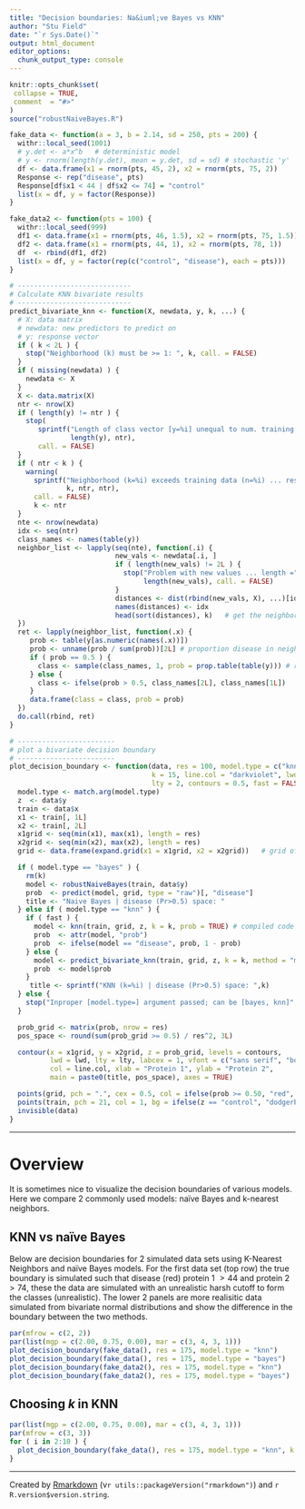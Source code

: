 ```yaml
---
title: "Decision boundaries: Na&iuml;ve Bayes vs KNN"
author: "Stu Field"
date: "`r Sys.Date()`"
output: html_document
editor_options: 
  chunk_output_type: console
---
```


```r
knitr::opts_chunk$set(
 collapse = TRUE,
 comment  = "#>"
)
source("robustNaiveBayes.R")

fake_data <- function(a = 3, b = 2.14, sd = 250, pts = 200) {
  withr::local_seed(1001)
  # y.det <- a*x^b   # deterministic model
  # y <- rnorm(length(y.det), mean = y.det, sd = sd) # stochastic 'y'
  df <- data.frame(x1 = rnorm(pts, 45, 2), x2 = rnorm(pts, 75, 2))
  Response <- rep("disease", pts)
  Response[df$x1 < 44 | df$x2 <= 74] = "control"
  list(x = df, y = factor(Response))
}

fake_data2 <- function(pts = 100) {
  withr::local_seed(999)
  df1 <- data.frame(x1 = rnorm(pts, 46, 1.5), x2 = rnorm(pts, 75, 1.5)) # control
  df2 <- data.frame(x1 = rnorm(pts, 44, 1), x2 = rnorm(pts, 78, 1))     # disease
  df  <- rbind(df1, df2)
  list(x = df, y = factor(rep(c("control", "disease"), each = pts)))
}

# ----------------------------
# Calculate KNN bivariate results
# ----------------------------
predict_bivariate_knn <- function(X, newdata, y, k, ...) {
  # X: data matrix
  # newdata: new predictors to predict on
  # y: response vector
  if ( k < 2L ) {
    stop("Neighborhood (k) must be >= 1: ", k, call. = FALSE)
  }
  if ( missing(newdata) ) {
    newdata <- X
  }
  X <- data.matrix(X)
  ntr <- nrow(X)
  if ( length(y) != ntr ) {
    stop(
       sprintf("Length of class vector [y=%i] unequal to num. training samples (n=%i)",
               length(y), ntr),
       call. = FALSE)
  }
  if ( ntr < k ) {
    warning(
      sprintf("Neighborhood (k=%i) exceeds training data (n=%i) ... resetting k=%i",
              k, ntr, ntr),
      call. = FALSE)
      k <- ntr
  }
  nte <- nrow(newdata)
  idx <- seq(ntr)
  class_names <- names(table(y))
  neighbor_list <- lapply(seq(nte), function(.i) {
                          new_vals <- newdata[.i, ]
                          if ( length(new_vals) != 2L ) {
                            stop("Problem with new values ... length =",
                                 length(new_vals), call. = FALSE)
                          }
                          distances <- dist(rbind(new_vals, X), ...)[idx]
                          names(distances) <- idx
                          head(sort(distances), k)   # get the neighborhood
  })
  ret <- lapply(neighbor_list, function(.x) {
     prob <- table(y[as.numeric(names(.x))])
     prob <- unname(prob / sum(prob))[2L] # proportion disease in neighborhood
     if ( prob == 0.5 ) {
       class <- sample(class_names, 1, prob = prop.table(table(y))) # random tie-break
     } else {
       class <- ifelse(prob > 0.5, class_names[2L], class_names[1L])
     }
     data.frame(class = class, prob = prob)
  })
  do.call(rbind, ret)
}

# ------------------------
# plot a bivariate decision boundary
# ------------------------
plot_decision_boundary <- function(data, res = 100, model.type = c("knn", "bayes"),
                                   k = 15, line.col = "darkviolet", lwd = 2,
                                   lty = 2, contours = 0.5, fast = FALSE) {
  model.type <- match.arg(model.type)
  z  <- data$y
  train <- data$x
  x1 <- train[, 1L]
  x2 <- train[, 2L]
  x1grid <- seq(min(x1), max(x1), length = res)
  x2grid <- seq(min(x2), max(x2), length = res)
  grid <- data.frame(expand.grid(x1 = x1grid, x2 = x2grid))   # grid of probs

  if ( model.type == "bayes" ) {
    rm(k)
    model <- robustNaiveBayes(train, data$y)
    prob  <- predict(model, grid, type = "raw")[, "disease"]
    title <- "Naive Bayes | disease (Pr>0.5) space: "
  } else if ( model.type == "knn" ) {
    if ( fast ) {
      model <- knn(train, grid, z, k = k, prob = TRUE) # compiled code
      prob  <- attr(model, "prob")
      prob  <- ifelse(model == "disease", prob, 1 - prob)
    } else {
      model <- predict_bivariate_knn(train, grid, z, k = k, method = "mink")
      prob  <- model$prob
    }
     title <- sprintf("KNN (k=%i) | disease (Pr>0.5) space: ",k)
  } else {
    stop("Inproper [model.type=] argument passed; can be [bayes, knn]", call. = FALSE)
  }

  prob_grid <- matrix(prob, nrow = res)
  pos_space <- round(sum(prob_grid >= 0.5) / res^2, 3L)

  contour(x = x1grid, y = x2grid, z = prob_grid, levels = contours,
          lwd = lwd, lty = lty, labcex = 1, vfont = c("sans serif", "bold"),
          col = line.col, xlab = "Protein 1", ylab = "Protein 2",
          main = paste0(title, pos_space), axes = TRUE)

  points(grid, pch = ".", cex = 0.5, col = ifelse(prob >= 0.50, "red", "dodgerblue"))
  points(train, pch = 21, col = 1, bg = ifelse(z == "control", "dodgerblue", "red"))
  invisible(data)
}
```


----------


# Overview

It is sometimes nice to visualize the decision boundaries of various models.
Here we compare 2 commonly used models: na&iuml;ve Bayes and k-nearest neighbors.



## KNN vs na&iuml;ve Bayes

Below are decision boundaries for 2 simulated data sets using
K-Nearest Neighbors and na&iuml;ve Bayes models.
For the first data set (top row) the true boundary is
simulated such that disease (red) protein 1 $> 44$ and protein 2 $> 74$,
these the data are simulated with an unrealistic harsh cutoff to form
the classes (unrealistic). The lower 2 panels are more realisitic data
simulated from bivariate normal distributions and show the difference
in the boundary between the two methods.


```r
par(mfrow = c(2, 2))
par(list(mgp = c(2.00, 0.75, 0.00), mar = c(3, 4, 3, 1)))
plot_decision_boundary(fake_data(), res = 175, model.type = "knn")
plot_decision_boundary(fake_data(), res = 175, model.type = "bayes")
plot_decision_boundary(fake_data2(), res = 175, model.type = "knn")
plot_decision_boundary(fake_data2(), res = 175, model.type = "bayes")
```

## Choosing *k* in KNN 

```r
par(list(mgp = c(2.00, 0.75, 0.00), mar = c(3, 4, 3, 1)))
par(mfrow = c(3, 3))
for ( i in 2:10 ) {
  plot_decision_boundary(fake_data(), res = 175, model.type = "knn", k = i)
}
```

------

Created by [Rmarkdown](https://github.com/rstudio/rmarkdown)
(v`r utils::packageVersion("rmarkdown")`) and `r R.version$version.string`.
